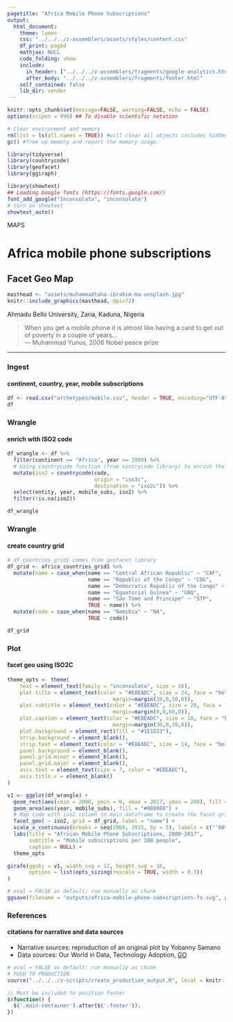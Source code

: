 ```yaml
---
pagetitle: "Africa Mobile Phone Subscriptions"
output: 
  html_document:
    theme: lumen
    css: "../../../z-assemblers/assets/styles/content.css"
    df_print: paged
    mathjax: NULL
    code_folding: show
    include:
      in_header: ["../../../z-assemblers/fragments/google-analytics.html", "../../../z-assemblers/fragments/header.html"]
      after_body: "../../../z-assemblers/fragments/footer.html"
    self_contained: false
    lib_dir: vendor
---
```


```r

knitr::opts_chunk$set(message=FALSE, warning=FALSE, echo = FALSE)
options(scipen = 999) ## To disable scientific notation

# Clear environment and memory
rm(list = ls(all.names = TRUE)) #will clear all objects includes hidden objects.
gc() #free up memory and report the memory usage.

library(tidyverse)
library(countrycode)
library(geofacet)
library(ggiraph)

library(showtext)
## Loading Google fonts (https://fonts.google.com/)
font_add_google("Inconsolata", "inconsolata")
# turn on showtext
showtext_auto()

```

<div class="activity">
MAPS  
</div>

# Africa mobile phone subscriptions
## Facet Geo Map

```r

masthead <- "assets/muhammadtaha-ibrahim-ma-unsplash.jpg"
knitr::include_graphics(masthead, dpi=72)

```

<div class="figure-text">Ahmadu Bello University, Zaria, Kaduna, Nigeria</div>

> When you get a mobile phone it is almost like having a card to get out of poverty in a couple of years...\
--- Muhammad Yunus, 2006 Nobel peace prize\

***

### Ingest
#### continent, country, year, mobile subscriptions


```r

df <- read.csv("archetypes/mobile.csv", header = TRUE, encoding="UTF-8")
df

```

### Wrangle
#### enrich with ISO2 code

```r

df_wrangle <- df %>% 
  filter(continent == "Africa", year >= 2000) %>%
  # Using countrycode function (from contrycode library) to enrich the dataset with country's ISO2 code
  mutate(iso2 = countrycode(code,
                            origin = "iso3c",
                            destination = "iso2c")) %>%
  select(entity, year, mobile_subs, iso2) %>%
  filter(!is.na(iso2))

df_wrangle

```


### Wrangle
#### create country grid


```r

# df_countries_grid1 comes from geofacet library
df_grid <- africa_countries_grid1 %>%
  mutate(name = case_when(name == "Central African Republic" ~ "CAF",
                          name == "Republic of the Congo" ~ "COG",
                          name == "Democratic Republic of the Congo" ~ "COD",
                          name == "Equatorial Guinea" ~ "GNQ",
                          name == "São Tomé and Principe" ~ "STP",
                          TRUE ~ name)) %>%
  mutate(code = case_when(name == "Namibia" ~ "NA",
                          TRUE ~ code))

df_grid

```


### Plot
#### facet geo using ISO2C


```r

theme_opts <- theme(
    text = element_text(family = "inconsolata", size = 16), 
    plot.title = element_text(color = "#E8EADC", size = 24, face = "bold", hjust=0.5, 
                                  margin=margin(30,0,10,0)),
    plot.subtitle = element_text(color = "#E8EADC", size = 20, face = "bold", hjust=0.5, 
                                  margin=margin(0,0,60,0)),
    plot.caption = element_text(color = "#E8EADC", size = 10, face = "bold", hjust=0.5, 
                                  margin=margin(30,0,30,0)),
    plot.background = element_rect(fill = "#1E1D23"),
    strip.background = element_blank(),
    strip.text = element_text(color = "#E8EADC", size = 14, face = "bold"),
    panel.background = element_blank(),
    panel.grid.minor = element_blank(),
    panel.grid.major = element_blank(),
    axis.text = element_text(size = 7, color = "#E8EADC"),
    axis.title.x = element_blank()
)

v1 <- ggplot(df_wrangle) +
  geom_rect(aes(xmin = 2000, ymin = 0, xmax = 2017, ymax = 200), fill = "#26262E") +
  geom_area(aes(year, mobile_subs), fill = "#008080") +
  # Map code with iso2 column in main dataframe to create the facet grid
  facet_geo( ~ iso2, grid = df_grid, label = "name") +
  scale_x_continuous(breaks = seq(2000, 2015, by = 5), labels = c("'00", "'05", "'10", "'15")) +
  labs(title = "African Mobile Phone Subscriptions, 2000-2017",
       subtitle = "Mobile subscriptions per 100 people",
       caption = NULL) +
  theme_opts

girafe(ggobj = v1, width_svg = 12, height_svg = 16,
       options = list(opts_sizing(rescale = TRUE, width = 0.7))
)

```


```r

# eval = FALSE as default; run manually as chunk
ggsave(filename = "outputs/africa-mobile-phone-subscriptions-fs.svg", plot = v1, width=12, height=16)

```


### References
#### citations for narrative and data sources

* Narrative sources: reproduction of an original plot by Yobanny Samano
* Data sources: Our World in Data, Technology Adoption, [GO](https://ourworldindata.org/technology-adoption){target="_blank"}


```r

# eval = FALSE as default; run manually as chunk
# PUSH TO PRODUCTION
source("../../../z-scripts/create_production_output.R", local = knitr::knit_global())

```


```js

// Must be included to position footer
$(function() {
  $('.main-container').after($('.footer'));
})

```

